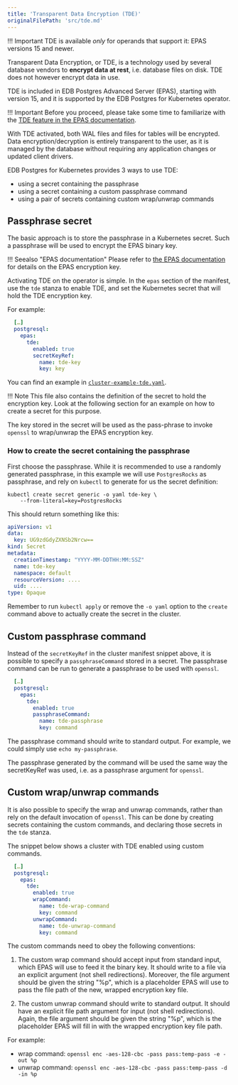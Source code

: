 ```yaml
---
title: 'Transparent Data Encryption (TDE)'
originalFilePath: 'src/tde.md'
---
```


!!! Important
    TDE is available *only* for operands that support it:
    EPAS versions 15 and newer.

Transparent Data Encryption, or TDE, is a technology used by several database
vendors to **encrypt data at rest**, i.e. database files on disk.
TDE does not however encrypt data in use.

TDE is included in EDB Postgres Advanced Server (EPAS), starting with version
15, and it is supported by the EDB Postgres for Kubernetes operator.

!!! Important
    Before you proceed, please take some time to familiarize with the
    [TDE feature in the EPAS documentation](https://www.enterprisedb.com/docs/tde/latest/).

With TDE activated, both WAL files and files for tables will be encrypted.
Data encryption/decryption is entirely transparent to the user, as it is
managed by the database without requiring any application changes or updated
client drivers.

EDB Postgres for Kubernetes provides 3 ways to use TDE:

-   using a secret containing the passphrase
-   using a secret containing a custom passphrase command
-   using a pair of secrets containing custom wrap/unwrap commands

## Passphrase secret

The basic approach is to store the passphrase in a Kubernetes secret. Such a
passphrase will be used to encrypt the EPAS binary key.

!!! Seealso "EPAS documentation"
    Please refer to [the EPAS documentation](https://www.enterprisedb.com/docs/tde/latest/key_stores/)
    for details on the EPAS encryption key.

Activating TDE on the operator is simple. In the `epas` section of the manifest,
use the `tde` stanza to enable TDE, and set the Kubernetes secret that
will hold the TDE encryption key.

For example:

```yaml
  […]
  postgresql:
    epas:
      tde:
        enabled: true
        secretKeyRef:
          name: tde-key
          key: key
```

You can find an example in [`cluster-example-tde.yaml`](../samples/cluster-example-tde.yaml).

!!! Note
    This file also contains the definition of the secret to hold the encryption
    key. Look at the following section for an example on how to create a secret
    for this purpose.

The key stored in the secret will be used as the pass-phrase to invoke
`openssl` to wrap/unwrap the EPAS encryption key.

### How to create the secret containing the passphrase

First choose the passphrase. While it is recommended to use a randomly
generated passphrase, in this example we will use `PostgresRocks` as
passphrase, and rely on `kubectl` to generate for us the secret definition:

```shell
kubectl create secret generic -o yaml tde-key \
    --from-literal=key=PostgresRocks
```

This should return something like this:

```yaml
apiVersion: v1
data:
  key: UG9zdGdyZXNSb2Nrcw==
kind: Secret
metadata:
  creationTimestamp: "YYYY-MM-DDTHH:MM:SSZ"
  name: tde-key
  namespace: default
  resourceVersion: ....
  uid: ....
type: Opaque
```

Remember to run `kubectl apply` or remove the `-o yaml` option to the `create`
command above to actually create the secret in the cluster.

## Custom passphrase command

Instead of the `secretKeyRef` in the cluster manifest snippet above, it is
possible to specify a `passphraseCommand` stored in a secret. The passphrase
command can be run to generate a passphrase to be used with `openssl`.

```yaml
  […]
  postgresql:
    epas:
      tde:
        enabled: true
        passphraseCommand:
          name: tde-passphrase
          key: command
```

The passphrase command should write to standard output.
For example, we could simply use `echo my-passphrase`.

The passphrase generated by the command will be used the same way the
secretKeyRef was used, i.e. as a passphrase argument for `openssl`.

## Custom wrap/unwrap commands

It is also possible to specify the wrap and unwrap commands, rather than rely
on the default invocation of `openssl`.
This can be done by creating secrets containing the custom commands, and
declaring those secrets in the `tde` stanza.

The snippet below shows a cluster with TDE enabled using custom commands.

```yaml
  […]
  postgresql:
    epas:
      tde:
        enabled: true
        wrapCommand:
          name: tde-wrap-command
          key: command
        unwrapCommand:
          name: tde-unwrap-command
          key: command
```

The custom commands need to obey the following conventions:

1.  The custom wrap command should accept input from standard input, which EPAS
    will use to feed it the binary key. It should write to a file via an explicit
    argument (not shell redirections). Moreover, the file argument
    should be given the string "%p", which is a placeholder EPAS will use to
    pass the file path of the new, wrapped encryption key file.

2.  The custom unwrap command should write to standard output. It should have
    an explicit file path argument for input (not shell redirections).
    Again, the file argument should be given the string "%p", which is the
    placeholder EPAS will fill in with the wrapped encryption key file path.

For example:

-   wrap command: `openssl enc -aes-128-cbc -pass pass:temp-pass -e -out %p`
-   unwrap command: `openssl enc -aes-128-cbc -pass pass:temp-pass -d -in %p`